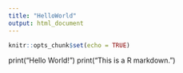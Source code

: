```yaml
---
title: "HelloWorld"
output: html_document
---
```


```r
knitr::opts_chunk$set(echo = TRUE)
```

print("Hello World!")
print("This is a R markdown.")